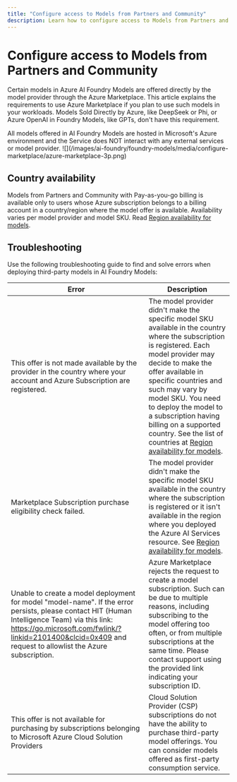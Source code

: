 ```yaml
---
title: "Configure access to Models from Partners and Community"
description: Learn how to configure access to Models from Partners and Community.
---
```


# Configure access to Models from Partners and Community

Certain models in Azure AI Foundry Models are offered directly by the model provider through the Azure Marketplace. This article explains the requirements to use Azure Marketplace if you plan to use such models in your workloads. Models Sold Directly by Azure, like DeepSeek or Phi, or Azure OpenAI in Foundry Models, like GPTs, don't have this requirement. 

<Tip>
All models offered in AI Foundry Models are hosted in Microsoft's Azure environment and the Service does NOT interact with any external services or model provider.
</Tip>

<Frame>
  ![](/images/ai-foundry/foundry-models/media/configure-marketplace/azure-marketplace-3p.png)
</Frame>


<MarketplaceRbac />

## Country availability

Models from Partners and Community with Pay-as-you-go billing is available only to users whose Azure subscription belongs to a billing account in a country/region where the model offer is available. Availability varies per model provider and model SKU. Read [Region availability for models](../../how-to/deploy-models-serverless-availability).

## Troubleshooting

Use the following troubleshooting guide to find and solve errors when deploying third-party models in AI Foundry Models:

| Error | Description |
|-------|-------------|
| This offer is not made available by the provider in the country where your account and Azure Subscription are registered. | The model provider didn't make the specific model SKU available in the country where the subscription is registered. Each model provider may decide to make the offer available in specific countries and such may vary by model SKU. You need to deploy the model to a subscription having billing on a supported country. See the list of countries at [Region availability for models](../../how-to/deploy-models-serverless-availability).  |
| Marketplace Subscription purchase eligibility check failed. | The model provider didn't make the specific model SKU available in the country where the subscription is registered or it isn't available in the region where you deployed the Azure AI Services resource. See [Region availability for models](../../how-to/deploy-models-serverless-availability). |
| Unable to create a model deployment for model "model-name". If the error persists, please contact HIT (Human Intelligence Team) via this link: https://go.microsoft.com/fwlink/?linkid=2101400&clcid=0x409 and request to allowlist the Azure subscription. | Azure Marketplace rejects the request to create a model subscription. Such can be due to multiple reasons, including subscribing to the model offering too often, or from multiple subscriptions at the same time. Please contact support using the provided link indicating your subscription ID. |
| This offer is not available for purchasing by subscriptions belonging to Microsoft Azure Cloud Solution Providers | Cloud Solution Provider (CSP) subscriptions do not have the ability to purchase third-party model offerings. You can consider models offered as first-party consumption service. |